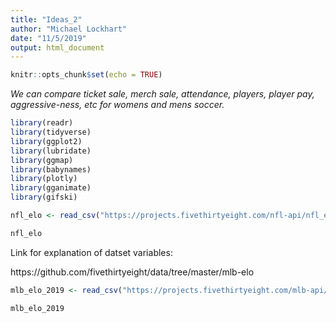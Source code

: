 ```yaml
---
title: "Ideas_2"
author: "Michael Lockhart"
date: "11/5/2019"
output: html_document
---
```


```r
knitr::opts_chunk$set(echo = TRUE)
```
*We can compare ticket sale, merch sale, attendance, players, player pay, aggressive-ness, etc for womens and mens soccer.*

```r
library(readr)
library(tidyverse)
library(ggplot2)
library(lubridate)
library(ggmap)
library(babynames)
library(plotly) 
library(gganimate)
library(gifski) 
```

```r
nfl_elo <- read_csv("https://projects.fivethirtyeight.com/nfl-api/nfl_elo.csv")
```

```r
nfl_elo
```

Link for explanation of datset variables:

https://github.com/fivethirtyeight/data/tree/master/mlb-elo

```r
mlb_elo_2019 <- read_csv("https://projects.fivethirtyeight.com/mlb-api/mlb_elo_latest.csv")
```

```r
mlb_elo_2019
```

